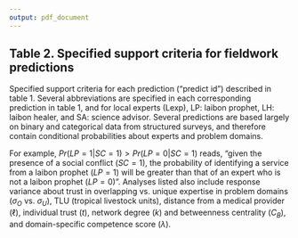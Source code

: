 ```yaml
---
output: pdf_document
---
```

\pagenumbering{gobble}

## Table 2. Specified support criteria for fieldwork predictions

Specified support criteria for each prediction ("predict id") described in table 1. Several abbreviations are specified in each corresponding prediction in table 1, and for local experts (Lexp), LP: laibon prophet, LH: laibon healer, and SA: science advisor. Several predictions are based largely on binary and categorical data from structured surveys, and therefore contain conditional probabilities about experts and problem domains. 

For example, $Pr(LP=1|SC=1)>Pr(LP=0|SC=1)$ reads, "given the presence of a social conflict ($SC=1$), the probability of identifying a service from a laibon prophet ($LP=1$) will be greater than that of an expert who is not a laibon prophet ($LP=0$)". Analyses listed also include response variance about trust in overlapping vs. unique expertise in problem domains ($\sigma_O$ vs. $\sigma_U$), TLU (tropical livestock units), distance from a medical provider ($\ell$), individual trust ($t$), network degree ($k$) and betweenness centrality ($C_B$), and domain-specific competence score ($\lambda$).

\renewcommand*{\arraystretch}{1.25}
  \begin{tabular}{l l}
  \hline
  \textbf{predict id} & \textbf{support criteria} \\ [0.5 ex]
  \hline
  1 & $Pr(LP=1|SC=1)>Pr(LP=0|SC=1)$ \\
  
  2 & $Pr(SA=1|EC=1)>Pr(SA=0|EC=1)$ \\
  
  4 & $\sigma_O > \sigma_U$ (trust responses) \\
  
  5 & $Pr(SA=0) \sim TLU$  \\
  6 & $Pr(SA=1|ND=1) > Pr(SA=1|ND=0)$ \\
  7 & $Pr(SA=0) \sim \ell$ \\
  8 & $Pr(LH=1|CD=1) > Pr(LH=1|CD=0)$ \\
  9 & $Pr(LH=1) \sim \ell$ \\
  
  10 & $Pr(t=1) \sim \frac{k=1}{k}$ \\
  11 & $C_{B_{Lexp}} > \overline{C}_B$, $k_{Lexp} > \overline{k}$  \\
  12 & $\lambda_{PK_{LH}} > \overline{\lambda}_{PK}$ \\
  13 & $\lambda_{Lexp} > \overline{\lambda}$, per domain \\
  \end{tabular}



